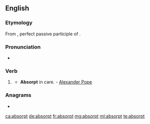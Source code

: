 ==English==

===Etymology===
From {{etyl|la|en}} {{m|la|absorptus}}, perfect passive participle of {{m|la|absorbeō||absorb}}.

===Pronunciation===
* {{a|US}} {{IPA|/æbˈsɔɹpt/|/æbˈzɔɹpt/|/əbˈsɔɹpt/|/əbˈzɔɹpt/|lang=en}}

===Verb===
{{head|en|past participle}}

# {{lb|en|archaic}} {{inflection of|absorb||past|part|lang=en}}
#* '''Absorpt''' in care. - [[w:Alexander Pope|Alexander Pope]]

===Anagrams===
* {{l|en|bartops}}

[[ca:absorpt]]
[[de:absorpt]]
[[fr:absorpt]]
[[mg:absorpt]]
[[ml:absorpt]]
[[te:absorpt]]